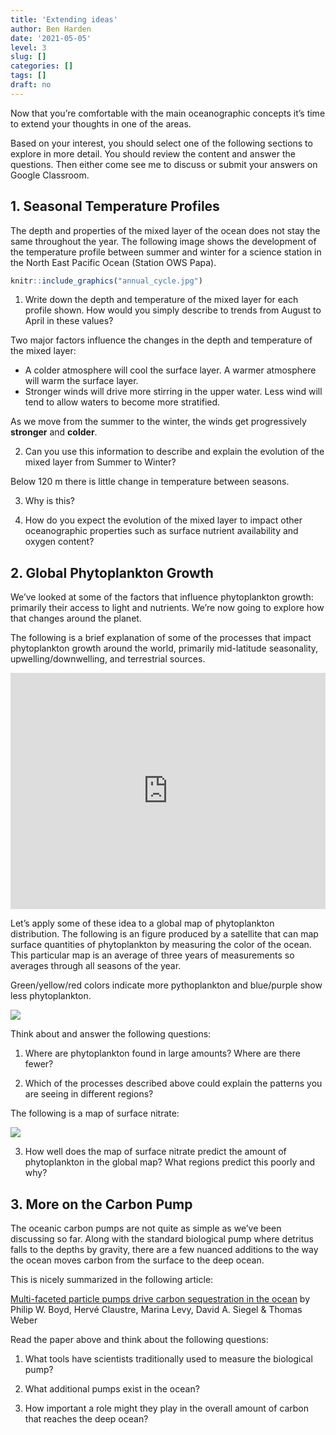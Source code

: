 ```yaml
---
title: 'Extending ideas'
author: Ben Harden
date: '2021-05-05'
level: 3
slug: []
categories: []
tags: []
draft: no
---
```


Now that you're comfortable with the main oceanographic concepts it's time to extend your thoughts in one of the areas.

Based on your interest, you should select one of the following sections to explore in more detail. You should review the content and answer the questions. Then either come see me to discuss or submit your answers on Google Classroom.

## 1. Seasonal Temperature Profiles

The depth and properties of the mixed layer of the ocean does not stay the same throughout the year. The following image shows the development of the temperature profile between summer and winter for a science station in the North East Pacific Ocean (Station OWS Papa).

```r
knitr::include_graphics("annual_cycle.jpg")
```

1. Write down the depth and temperature of the mixed layer for each profile shown. How would you simply describe to trends from August to April in these values?

Two major factors influence the changes in the depth and temperature of the mixed layer:

* A colder atmosphere will cool the surface layer. A warmer atmosphere will warm the surface layer.
* Stronger winds will drive more stirring in the upper water. Less wind will tend to allow waters to become more stratified.

As we move from the summer to the winter, the winds get progressively __stronger__ and __colder__.

2. Can you use this information to describe and explain the evolution of the mixed layer from Summer to Winter?

Below 120 m there is little change in temperature between seasons. 

3. Why is this?

4. How do you expect the evolution of the mixed layer to impact other oceanographic properties such as surface nutrient availability and oxygen content?

## 2. Global Phytoplankton Growth

We've looked at some of the factors that influence phytoplankton growth: primarily their access to light and nutrients. We're now going to explore how that changes around the planet.

The following is a brief explanation of some of the processes that impact phytoplankton growth around the world, primarily mid-latitude seasonality, upwelling/downwelling, and terrestrial sources.

<div style="padding:75% 0 0 0;position:relative;"><iframe src="https://player.vimeo.com/video/557703782?badge=0&amp;autopause=0&amp;player_id=0&amp;app_id=58479" frameborder="0" allow="autoplay; fullscreen; picture-in-picture" allowfullscreen style="position:absolute;top:0;left:0;width:100%;height:100%;" title="scripting.mp4"></iframe></div><script src="https://player.vimeo.com/api/player.js"></script>

Let's apply some of these idea to a global map of phytoplankton distribution. The following is an figure produced by a satellite that can map surface quantities of phytoplankton by measuring the color of the ocean. This particular map is an average of three years of measurements so averages through all seasons of the year.

Green/yellow/red colors indicate more pythoplankton and blue/purple show less phytoplankton.

<div class = "full-width">
![](surface_phyto.jpg)
</div>

Think about and answer the following questions:

1. Where are phytoplankton found in large amounts? Where are there fewer?

2. Which of the processes described above could explain the patterns you are seeing in different regions?

The following is a map of surface nitrate:

<div class = "full-width">
![](surf-nitrate.png)
</div>

3. How well does the map of surface nitrate predict the amount of phytoplankton in the global map? What regions predict this poorly and why?

## 3. More on the Carbon Pump

The oceanic carbon pumps are not quite as simple as we've been discussing so far. Along with the standard biological pump where detritus falls to the depths by gravity, there are a few nuanced additions to the way the ocean moves carbon from the surface to the deep ocean.

This is nicely summarized in the following article:

[Multi-faceted particle pumps drive carbon sequestration in the ocean](s41586-019-1098-2.pdf) by Philip W. Boyd, Hervé Claustre, Marina Levy, David A. Siegel & Thomas Weber 

Read the paper above and think about the following questions:

1. What tools have scientists traditionally used to measure the biological pump?

2. What additional pumps exist in the ocean? 

3. How important a role might they play in the overall amount of carbon that reaches the deep ocean?